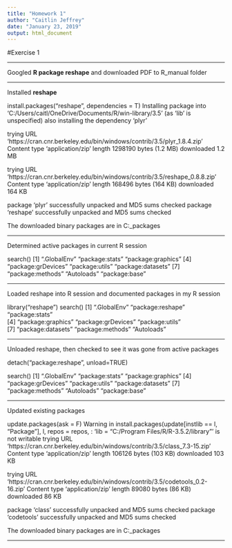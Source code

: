 ```yaml
---
title: "Homework 1"
author: "Caitlin Jeffrey"
date: "January 23, 2019"
output: html_document
---
```


#Exercise 1

---

Googled **R package reshape** and downloaded PDF to R_manual folder

---

Installed **reshape**

install.packages("reshape", dependencies = T)
Installing package into 'C:/Users/caitl/OneDrive/Documents/R/win-library/3.5'
(as 'lib' is unspecified)
also installing the dependency 'plyr'

trying URL 'https://cran.cnr.berkeley.edu/bin/windows/contrib/3.5/plyr_1.8.4.zip'
Content type 'application/zip' length 1298190 bytes (1.2 MB)
downloaded 1.2 MB

trying URL 'https://cran.cnr.berkeley.edu/bin/windows/contrib/3.5/reshape_0.8.8.zip'
Content type 'application/zip' length 168496 bytes (164 KB)
downloaded 164 KB

package 'plyr' successfully unpacked and MD5 sums checked
package 'reshape' successfully unpacked and MD5 sums checked

The downloaded binary packages are in
        C:\Users\caitl\AppData\Local\Temp\RtmpIjhLPH\downloaded_packages
        
---

Determined active packages in current R session

search()
[1] ".GlobalEnv"        "package:stats"     "package:graphics" 
[4] "package:grDevices" "package:utils"     "package:datasets" 
[7] "package:methods"   "Autoloads"         "package:base"  

---

Loaded reshape into R session and documented packages in my R session 

library("reshape")
search()
 [1] ".GlobalEnv"        "package:reshape"   "package:stats"    
 [4] "package:graphics"  "package:grDevices" "package:utils"    
 [7] "package:datasets"  "package:methods"   "Autoloads" 
 
 ---
 
 Unloaded reshape, then checked to see it was gone from active packages
 
detach("package:reshape", unload=TRUE)

search()
[1] ".GlobalEnv"        "package:stats"     "package:graphics" 
[4] "package:grDevices" "package:utils"     "package:datasets" 
[7] "package:methods"   "Autoloads"         "package:base"  

---

Updated existing packages

update.packages(ask = F)
Warning in install.packages(update[instlib == l, "Package"], l, repos = repos,  :
  'lib = "C:/Program Files/R/R-3.5.2/library"' is not writable
trying URL 'https://cran.cnr.berkeley.edu/bin/windows/contrib/3.5/class_7.3-15.zip'
Content type 'application/zip' length 106126 bytes (103 KB)
downloaded 103 KB

trying URL 'https://cran.cnr.berkeley.edu/bin/windows/contrib/3.5/codetools_0.2-16.zip'
Content type 'application/zip' length 89080 bytes (86 KB)
downloaded 86 KB

package 'class' successfully unpacked and MD5 sums checked
package 'codetools' successfully unpacked and MD5 sums checked

The downloaded binary packages are in
        C:\Users\caitl\AppData\Local\Temp\RtmpIjhLPH\downloaded_packages
        
---

  
  
